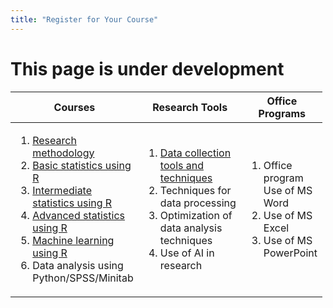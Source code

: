```yaml
---
title: "Register for Your Course"
---
```


# This page is under development

+-------------------------------------------------------------------+-------------------------------------------------------------------------------+-----------------------------------+
| Courses                                                           | Research Tools                                                                | Office Programs                   |
+===================================================================+===============================================================================+===================================+
| 1.  [Research methodology](/courses/research-methodology.qmd)     | 1.  [Data collection tools and techniques](/courses/research-methodology.qmd) | 1.  Office program Use of MS Word |
| 2.  [Basic statistics using R](/courses/data-analysis.qmd)        | 2.  Techniques for data processing                                            | 2.  Use of MS Excel               |
| 3.  [Intermediate statistics using R](/courses/data-analysis.qmd) | 3.  Optimization of data analysis techniques                                  | 3.  Use of MS PowerPoint          |
| 4.  [Advanced statistics using R](/courses/machine-learning.qmd)  | 4.  Use of AI in research                                                     |                                   |
| 5.  [Machine learning using R](/courses/machine-learning.qmd)     |                                                                               |                                   |
| 6.  Data analysis using Python/SPSS/Minitab                       |                                                                               |                                   |
+-------------------------------------------------------------------+-------------------------------------------------------------------------------+-----------------------------------+
